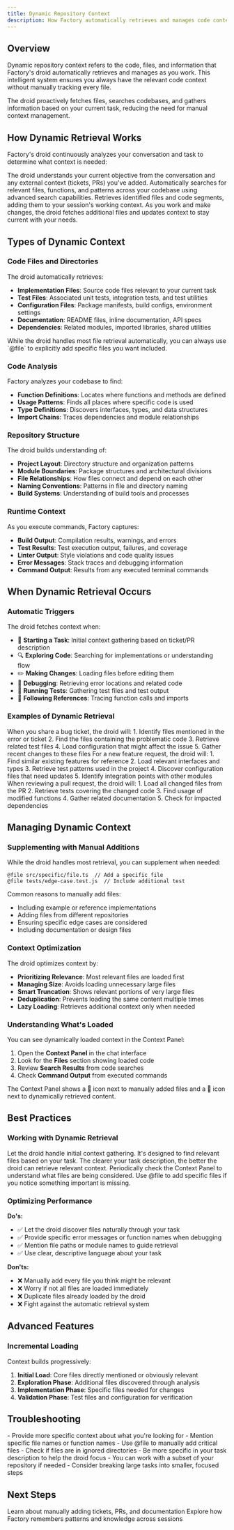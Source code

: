 ```yaml
---
title: Dynamic Repository Context
description: How Factory automatically retrieves and manages code context during your development sessions
---
```


## Overview

Dynamic repository context refers to the code, files, and information that Factory's droid automatically retrieves and manages as you work. This intelligent system ensures you always have the relevant code context without manually tracking every file.

<Note>
  The droid proactively fetches files, searches codebases, and gathers information based on your current task, reducing the need for manual context management.
</Note>

## How Dynamic Retrieval Works

Factory's droid continuously analyzes your conversation and task to determine what context is needed:

<Steps>
  <Step title="Task Analysis">
    The droid understands your current objective from the conversation and any external context (tickets, PRs) you've added.
  </Step>

  <Step title="Intelligent Discovery">
    Automatically searches for relevant files, functions, and patterns across your codebase using advanced search capabilities.
  </Step>

  <Step title="Context Loading">
    Retrieves identified files and code segments, adding them to your session's working context.
  </Step>

  <Step title="Continuous Updates">
    As you work and make changes, the droid fetches additional files and updates context to stay current with your needs.
  </Step>
</Steps>

## Types of Dynamic Context

### Code Files and Directories

The droid automatically retrieves:

- **Implementation Files**: Source code files relevant to your current task
- **Test Files**: Associated unit tests, integration tests, and test utilities  
- **Configuration Files**: Package manifests, build configs, environment settings
- **Documentation**: README files, inline documentation, API specs
- **Dependencies**: Related modules, imported libraries, shared utilities

<Tip>
  While the droid handles most file retrieval automatically, you can always use `@file` to explicitly add specific files you want included.
</Tip>

### Code Analysis

Factory analyzes your codebase to find:

- **Function Definitions**: Locates where functions and methods are defined
- **Usage Patterns**: Finds all places where specific code is used
- **Type Definitions**: Discovers interfaces, types, and data structures
- **Import Chains**: Traces dependencies and module relationships

### Repository Structure

The droid builds understanding of:

- **Project Layout**: Directory structure and organization patterns
- **Module Boundaries**: Package structures and architectural divisions
- **File Relationships**: How files connect and depend on each other
- **Naming Conventions**: Patterns in file and directory naming
- **Build Systems**: Understanding of build tools and processes

### Runtime Context

As you execute commands, Factory captures:

- **Build Output**: Compilation results, warnings, and errors
- **Test Results**: Test execution output, failures, and coverage
- **Linter Output**: Style violations and code quality issues
- **Error Messages**: Stack traces and debugging information
- **Command Output**: Results from any executed terminal commands

## When Dynamic Retrieval Occurs

### Automatic Triggers

The droid fetches context when:

- 🎯 **Starting a Task**: Initial context gathering based on ticket/PR description
- 🔍 **Exploring Code**: Searching for implementations or understanding flow
- ✏️ **Making Changes**: Loading files before editing them
- 🐛 **Debugging**: Retrieving error locations and related code
- 🧪 **Running Tests**: Gathering test files and test output
- 🔗 **Following References**: Tracing function calls and imports

### Examples of Dynamic Retrieval

<Accordion title="Example: Bug Fix Task">
When you share a bug ticket, the droid will:
1. Identify files mentioned in the error or ticket
2. Find the files containing the problematic code
3. Retrieve related test files
4. Load configuration that might affect the issue
5. Gather recent changes to these files
</Accordion>

<Accordion title="Example: Feature Implementation">
For a new feature request, the droid will:
1. Find similar existing features for reference
2. Load relevant interfaces and types
3. Retrieve test patterns used in the project
4. Discover configuration files that need updates
5. Identify integration points with other modules
</Accordion>

<Accordion title="Example: Code Review">
When reviewing a pull request, the droid will:
1. Load all changed files from the PR
2. Retrieve tests covering the changed code
3. Find usage of modified functions
4. Gather related documentation
5. Check for impacted dependencies
</Accordion>

## Managing Dynamic Context

### Supplementing with Manual Additions

While the droid handles most retrieval, you can supplement when needed:

```
@file src/specific/file.ts  // Add a specific file
@file tests/edge-case.test.js  // Include additional test
```

Common reasons to manually add files:
- Including example or reference implementations
- Adding files from different repositories
- Ensuring specific edge cases are considered
- Including documentation or design files

### Context Optimization

The droid optimizes context by:

- **Prioritizing Relevance**: Most relevant files are loaded first
- **Managing Size**: Avoids loading unnecessary large files
- **Smart Truncation**: Shows relevant portions of very large files
- **Deduplication**: Prevents loading the same content multiple times
- **Lazy Loading**: Retrieves additional context only when needed

### Understanding What's Loaded

You can see dynamically loaded context in the Context Panel:

1. Open the **Context Panel** in the chat interface
2. Look for the **Files** section showing loaded code
3. Review **Search Results** from code searches
4. Check **Command Output** from executed commands

<Info>
  The Context Panel shows a 📎 icon next to manually added files and a 🤖 icon next to dynamically retrieved content.
</Info>

## Best Practices

### Working with Dynamic Retrieval

<CardGroup cols={2}>
  <Card title="Trust the Process" icon="robot">
    Let the droid handle initial context gathering. It's designed to find relevant files based on your task.
  </Card>

  <Card title="Provide Clear Context" icon="message">
    The clearer your task description, the better the droid can retrieve relevant context.
  </Card>

  <Card title="Review Loaded Files" icon="eye">
    Periodically check the Context Panel to understand what files are being considered.
  </Card>

  <Card title="Supplement When Needed" icon="plus">
    Use @file to add specific files if you notice something important is missing.
  </Card>
</CardGroup>

### Optimizing Performance

**Do's:**
- ✅ Let the droid discover files naturally through your task
- ✅ Provide specific error messages or function names when debugging
- ✅ Mention file paths or module names to guide retrieval
- ✅ Use clear, descriptive language about your task

**Don'ts:**
- ❌ Manually add every file you think might be relevant
- ❌ Worry if not all files are loaded immediately
- ❌ Duplicate files already loaded by the droid
- ❌ Fight against the automatic retrieval system

## Advanced Features

### Incremental Loading

Context builds progressively:

1. **Initial Load**: Core files directly mentioned or obviously relevant
2. **Exploration Phase**: Additional files discovered through analysis
3. **Implementation Phase**: Specific files needed for changes
4. **Validation Phase**: Test files and configuration for verification

## Troubleshooting

<AccordionGroup>
  <Accordion title="The droid isn't finding the files I need">
    - Provide more specific context about what you're looking for
    - Mention specific file names or function names
    - Use @file to manually add critical files
    - Check if files are in ignored directories
  </Accordion>

  <Accordion title="Too many files are being loaded">
    - Be more specific in your task description to help the droid focus
    - You can work with a subset of your repository if needed
    - Consider breaking large tasks into smaller, focused steps
  </Accordion>
</AccordionGroup>

## Next Steps

<CardGroup cols={2}>
  <Card title="External Integrations" icon="plug" href="/web/core-concepts/context/external-integrations">
    Learn about manually adding tickets, PRs, and documentation
  </Card>

  <Card title="Memory System" icon="brain" href="/web/core-concepts/context/memory-as-context">
    Explore how Factory remembers patterns and knowledge across sessions
  </Card>
</CardGroup>
